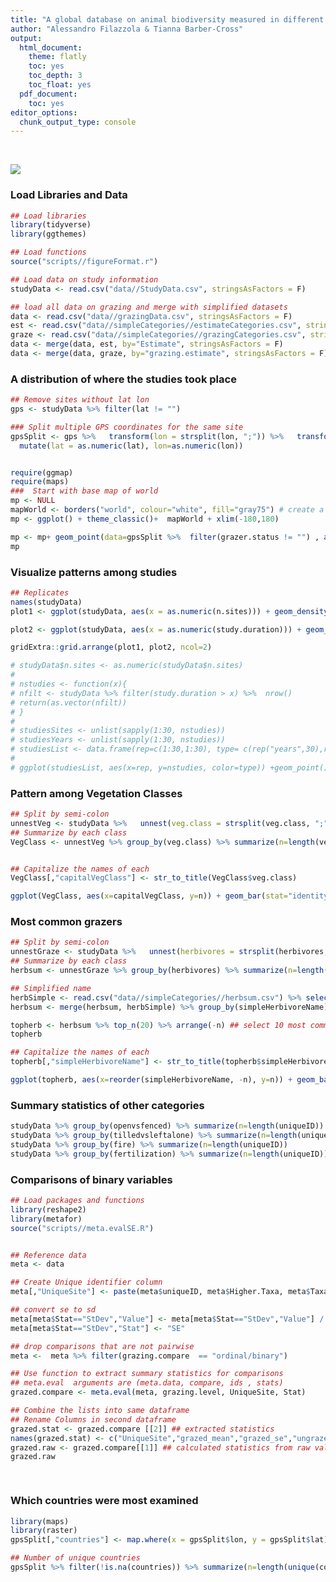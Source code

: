 ```yaml
---
title: "A global database on animal biodiversity measured in different grazing treatments"
author: "Alessandro Filazzola & Tianna Barber-Cross"
output:
  html_document:
    theme: flatly
    toc: yes
    toc_depth: 3
    toc_float: yes
  pdf_document:
    toc: yes
editor_options: 
  chunk_output_type: console
---
```

<br>  


![](./grazing.jpg)

### Load Libraries and Data
```r
## Load libraries
library(tidyverse)
library(ggthemes)

## Load functions
source("scripts//figureFormat.r")

## Load data on study information
studyData <- read.csv("data//StudyData.csv", stringsAsFactors = F)

## load all data on grazing and merge with simplified datasets
data <- read.csv("data//grazingData.csv", stringsAsFactors = F)
est <- read.csv("data//simpleCategories//estimateCategories.csv", stringsAsFactors = F)
graze <- read.csv("data//simpleCategories//grazingCategories.csv", stringsAsFactors = F)
data <- merge(data, est, by="Estimate", stringsAsFactors = F)
data <- merge(data, graze, by="grazing.estimate", stringsAsFactors = F)

```

### A distribution of where the studies took place
```r

## Remove sites without lat lon
gps <- studyData %>% filter(lat != "")

### Split multiple GPS coordinates for the same site
gpsSplit <- gps %>%   transform(lon = strsplit(lon, ";")) %>%   transform(lat = strsplit(lat, ";"))  %>%   unnest(lon, lat) %>% ## unnest lat/lon 
  mutate(lat = as.numeric(lat), lon=as.numeric(lon))


require(ggmap)
require(maps)
###  Start with base map of world
mp <- NULL
mapWorld <- borders("world", colour="white", fill="gray75") # create a layer of borders
mp <- ggplot() + theme_classic()+  mapWorld + xlim(-180,180)

mp <- mp+ geom_point(data=gpsSplit %>%  filter(grazer.status != "") , aes(x=lon, y=lat, color=grazer.status), size=2, pch=19) + scale_color_manual(values=c("#D55E00", "#E69F00", "#56B4E9","grey50")) + ylab("Latitude") + xlab("Longitude") 
mp

```


### Visualize patterns among studies
```r
## Replicates
names(studyData)
plot1 <- ggplot(studyData, aes(x = as.numeric(n.sites))) + geom_density(fill="Grey50") + theme_Publication() + xlab("Number of sites") + ylab("Frequency of studies") + scale_x_continuous(trans =  "log2")

plot2 <- ggplot(studyData, aes(x = as.numeric(study.duration))) + geom_density(fill="Grey50") + theme_Publication() + xlab("Duration of study in years") + ylab("Frequency of studies")+ scale_x_continuous(trans =  "log2")

gridExtra::grid.arrange(plot1, plot2, ncol=2)

# studyData$n.sites <- as.numeric(studyData$n.sites)
# 
# nstudies <- function(x){
# nfilt <- studyData %>% filter(study.duration > x) %>%  nrow()
# return(as.vector(nfilt))
# }
# 
# studiesSites <- unlist(sapply(1:30, nstudies))
# studiesYears <- unlist(sapply(1:30, nstudies))
# studiesList <- data.frame(rep=c(1:30,1:30), type= c(rep("years",30),rep("sites",30)), nstudies = c(studiesYears, studiesSites))
# 
# ggplot(studiesList, aes(x=rep, y=nstudies, color=type)) +geom_point()
```

### Pattern among Vegetation Classes
```r
## Split by semi-colon
unnestVeg <- studyData %>%   unnest(veg.class = strsplit(veg.class, ";"))
## Summarize by each class
VegClass <- unnestVeg %>% group_by(veg.class) %>% summarize(n=length(veg.class)) %>% filter(!is.na(veg.class))


## Capitalize the names of each
VegClass[,"capitalVegClass"] <- str_to_title(VegClass$veg.class)

ggplot(VegClass, aes(x=capitalVegClass, y=n)) + geom_bar(stat="identity") + theme_Publication() + xlab("") + ylab("Number of studies") + coord_flip()

```

### Most common grazers
```r
## Split by semi-colon
unnestGraze <- studyData %>%   unnest(herbivores = strsplit(herbivores, ";"))
## Summarize by each class
herbsum <- unnestGraze %>% group_by(herbivores) %>% summarize(n=length(herbivores)) %>% filter(!is.na(herbivores)) 

## Simplified name
herbSimple <- read.csv("data//simpleCategories//herbsum.csv") %>% select(-n)
herbsum <- merge(herbsum, herbSimple) %>% group_by(simpleHerbivoreName) %>% summarize(n=sum(n)) 

topherb <- herbsum %>% top_n(20) %>% arrange(-n) ## select 10 most commonly surveyed
topherb

## Capitalize the names of each
topherb[,"simpleHerbivoreName"] <- str_to_title(topherb$simpleHerbivoreName)

ggplot(topherb, aes(x=reorder(simpleHerbivoreName, -n), y=n)) + geom_bar(stat="identity") + theme_Publication() + xlab("") + ylab("Number of studies") + coord_flip()

```

### Summary statistics of other categories
```r
studyData %>% group_by(openvsfenced) %>% summarize(n=length(uniqueID))
studyData %>% group_by(tilledvsleftalone) %>% summarize(n=length(uniqueID))
studyData %>% group_by(fire) %>% summarize(n=length(uniqueID))
studyData %>% group_by(fertilization) %>% summarize(n=length(uniqueID))

```

### Comparisons of binary variables
```r


## Load packages and functions
library(reshape2)
library(metafor)
source("scripts//meta.evalSE.R")


## Reference data
meta <- data

## Create Unique identifier column
meta[,"UniqueSite"] <- paste(meta$uniqueID, meta$Higher.Taxa, meta$Taxa, meta$Estimate, meta$siteID, sep="-")

## convert se to sd
meta[meta$Stat=="StDev","Value"] <- meta[meta$Stat=="StDev","Value"] / sqrt(as.numeric(meta[meta$Stat=="StDev","replicate"] ))
meta[meta$Stat=="StDev","Stat"] <- "SE"

## drop comparisons that are not pairwise
meta <-  meta %>% filter(grazing.compare  == "ordinal/binary")

## Use function to extract summary statistics for comparisons
## meta.eval  arguments are (meta.data, compare, ids , stats)
grazed.compare <- meta.eval(meta, grazing.level, UniqueSite, Stat)

## Combine the lists into same dataframe
## Rename Columns in second dataframe
grazed.stat <- grazed.compare [[2]] ## extracted statistics 
names(grazed.stat) <- c("UniqueSite","grazed_mean","grazed_se","ungrazed_mean","ungrazed_se","grazed_n","ungrazed_n") ## rename columns to match
grazed.raw <- grazed.compare[[1]] ## calculated statistics from raw values
grazed.raw

  
```


### Which countries were most examined
```r
library(maps)
library(raster)
gpsSplit[,"countries"] <- map.where(x = gpsSplit$lon, y = gpsSplit$lat)

## Number of unique countries
gpsSplit %>% filter(!is.na(countries)) %>% summarize(n=length(unique(countries)))

```




